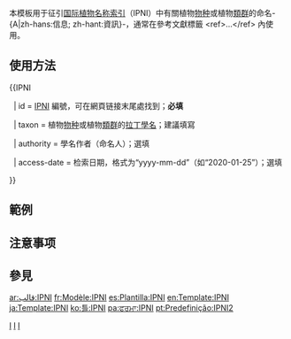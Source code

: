 <includeonly><!-- 在這裡加入模板的保護標識 --></includeonly><noinclude>{{template doc page viewed directly}}</noinclude>
<!-- 在本行下編輯模板說明 -->
本模板用于征引[[国际植物名称索引]]（IPNI）中有關植物[[物种]]或植物[[分類單元|類群]]的命名-{A|zh-hans:信息; zh-hant:資訊}-，通常在參考文獻標籤 <nowiki><ref>…</ref></nowiki> 內使用。

== 使用方法 ==
<nowiki>{{IPNI</nowiki>

&nbsp;&nbsp;<nowiki>| id = </nowiki>[[国际植物名称索引|IPNI]] 編號，可在網頁链接末尾處找到；'''必填'''

&nbsp;&nbsp;<nowiki>| taxon = </nowiki>植物[[物种]]或植物[[分類單元|類群]]的[[學名|拉丁學名]]；建議填寫

&nbsp;&nbsp;<nowiki>| authority = </nowiki>學名作者（命名人）；選填

&nbsp;&nbsp;<nowiki>| access-date = </nowiki>检索日期，格式为“yyyy-mm-dd”（如“2020-01-25”）；選填

<nowiki>}}</nowiki>

== 範例 ==

== 注意事项 ==

== 參見 ==

<includeonly>
<!-- 本行下加入模板的分類 -->
[[Category:生物模板|I]]
[[Category:生物引用模板|I]]
[[Category:生物数据库链接模板|I]]
<!-- 本行下加入模板的跨語言鏈接 -->
[[ar:قالب:IPNI]]
[[fr:Modèle:IPNI]]
[[es:Plantilla:IPNI]]
[[en:Template:IPNI]]
[[ja:Template:IPNI]]
[[ko:틀:IPNI]]
[[pa:ਫਰਮਾ:IPNI]]
[[pt:Predefinição:IPNI2]]
</includeonly>